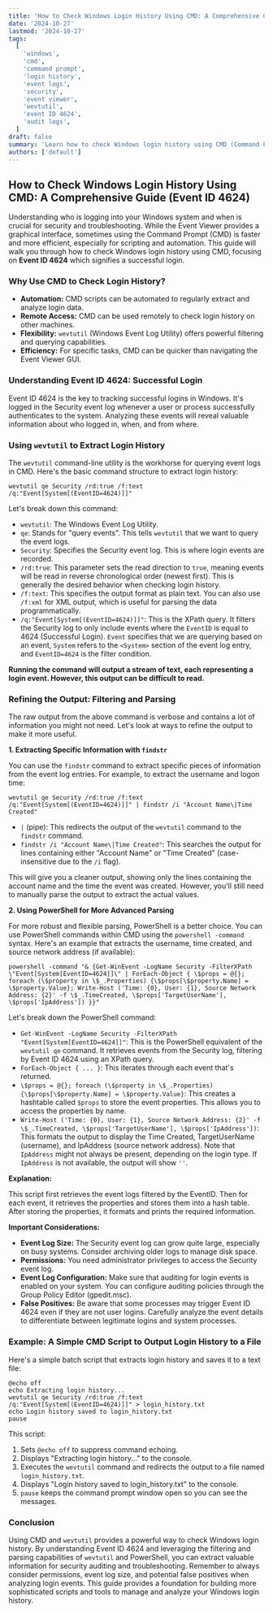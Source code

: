 ```yaml
---
title: 'How to Check Windows Login History Using CMD: A Comprehensive Guide (Event ID 4624)'
date: '2024-10-27'
lastmod: '2024-10-27'
tags:
  [
    'windows',
    'cmd',
    'command prompt',
    'login history',
    'event logs',
    'security',
    'event viewer',
    'wevtutil',
    'event ID 4624',
    'audit logs',
  ]
draft: false
summary: 'Learn how to check Windows login history using CMD (Command Prompt) with Event ID 4624. This comprehensive guide provides detailed instructions and code examples for extracting and analyzing login events from the Security event log using wevtutil.'
authors: ['default']
---
```


## How to Check Windows Login History Using CMD: A Comprehensive Guide (Event ID 4624)

Understanding who is logging into your Windows system and when is crucial for security and troubleshooting. While the Event Viewer provides a graphical interface, sometimes using the Command Prompt (CMD) is faster and more efficient, especially for scripting and automation. This guide will walk you through how to check Windows login history using CMD, focusing on **Event ID 4624** which signifies a successful login.

### Why Use CMD to Check Login History?

- **Automation:** CMD scripts can be automated to regularly extract and analyze login data.
- **Remote Access:** CMD can be used remotely to check login history on other machines.
- **Flexibility:** `wevtutil` (Windows Event Log Utility) offers powerful filtering and querying capabilities.
- **Efficiency:** For specific tasks, CMD can be quicker than navigating the Event Viewer GUI.

### Understanding Event ID 4624: Successful Login

Event ID 4624 is the key to tracking successful logins in Windows. It's logged in the Security event log whenever a user or process successfully authenticates to the system. Analyzing these events will reveal valuable information about who logged in, when, and from where.

### Using `wevtutil` to Extract Login History

The `wevtutil` command-line utility is the workhorse for querying event logs in CMD. Here's the basic command structure to extract login history:

```plaintext
wevtutil qe Security /rd:true /f:text /q:"Event[System[(EventID=4624)]]"
```

Let's break down this command:

- `wevtutil`: The Windows Event Log Utility.
- `qe`: Stands for "query events". This tells `wevtutil` that we want to query the event logs.
- `Security`: Specifies the Security event log. This is where login events are recorded.
- `/rd:true`: This parameter sets the read direction to `true`, meaning events will be read in reverse chronological order (newest first). This is generally the desired behavior when checking login history.
- `/f:text`: This specifies the output format as plain text. You can also use `/f:xml` for XML output, which is useful for parsing the data programmatically.
- `/q:"Event[System[(EventID=4624)]]"`: This is the XPath query. It filters the Security log to only include events where the `EventID` is equal to 4624 (Successful Login). `Event` specifies that we are querying based on an event, `System` refers to the `<System>` section of the event log entry, and `EventID=4624` is the filter condition.

**Running the command will output a stream of text, each representing a login event. However, this output can be difficult to read.**

### Refining the Output: Filtering and Parsing

The raw output from the above command is verbose and contains a lot of information you might not need. Let's look at ways to refine the output to make it more useful.

**1. Extracting Specific Information with `findstr`**

You can use the `findstr` command to extract specific pieces of information from the event log entries. For example, to extract the username and logon time:

```plaintext
wevtutil qe Security /rd:true /f:text /q:"Event[System[(EventID=4624)]]" | findstr /i "Account Name\|Time Created"
```

- `|` (pipe): This redirects the output of the `wevtutil` command to the `findstr` command.
- `findstr /i "Account Name\|Time Created"`: This searches the output for lines containing either "Account Name" or "Time Created" (case-insensitive due to the `/i` flag).

This will give you a cleaner output, showing only the lines containing the account name and the time the event was created. However, you'll still need to manually parse the output to extract the actual values.

**2. Using PowerShell for More Advanced Parsing**

For more robust and flexible parsing, PowerShell is a better choice. You can use PowerShell commands within CMD using the `powershell -command` syntax. Here's an example that extracts the username, time created, and source network address (if available):

```plaintext
powershell -command "& {Get-WinEvent -LogName Security -FilterXPath \"Event[System[EventID=4624]]\" | ForEach-Object { \$props = @{}; foreach (\$property in \$_.Properties) {\$props[\$property.Name] = \$property.Value}; Write-Host ('Time: {0}, User: {1}, Source Network Address: {2}' -f \$_.TimeCreated, \$props['TargetUserName'], \$props['IpAddress']) }}"
```

Let's break down the PowerShell command:

- `Get-WinEvent -LogName Security -FilterXPath "Event[System[EventID=4624]]"`: This is the PowerShell equivalent of the `wevtutil qe` command. It retrieves events from the Security log, filtering by Event ID 4624 using an XPath query.
- `ForEach-Object { ... }`: This iterates through each event that's returned.
- `\$props = @{}; foreach (\$property in \$_.Properties) {\$props[\$property.Name] = \$property.Value}`: This creates a hashtable called `$props` to store the event properties. This allows you to access the properties by name.
- `Write-Host ('Time: {0}, User: {1}, Source Network Address: {2}' -f \$_.TimeCreated, \$props['TargetUserName'], \$props['IpAddress'])`: This formats the output to display the Time Created, TargetUserName (username), and IpAddress (source network address). Note that `IpAddress` might not always be present, depending on the login type. If `IpAddress` is not available, the output will show `''`.

**Explanation:**

This script first retrieves the event logs filtered by the EventID. Then for each event, it retrieves the properties and stores them into a hash table. After storing the properties, it formats and prints the required information.

**Important Considerations:**

- **Event Log Size:** The Security event log can grow quite large, especially on busy systems. Consider archiving older logs to manage disk space.
- **Permissions:** You need administrator privileges to access the Security event log.
- **Event Log Configuration:** Make sure that auditing for login events is enabled on your system. You can configure auditing policies through the Group Policy Editor (gpedit.msc).
- **False Positives:** Be aware that some processes may trigger Event ID 4624 even if they are not user logins. Carefully analyze the event details to differentiate between legitimate logins and system processes.

### Example: A Simple CMD Script to Output Login History to a File

Here's a simple batch script that extracts login history and saves it to a text file:

```plaintext
@echo off
echo Extracting login history...
wevtutil qe Security /rd:true /f:text /q:"Event[System[(EventID=4624)]]" > login_history.txt
echo Login history saved to login_history.txt
pause
```

This script:

1.  Sets `@echo off` to suppress command echoing.
2.  Displays "Extracting login history..." to the console.
3.  Executes the `wevtutil` command and redirects the output to a file named `login_history.txt`.
4.  Displays "Login history saved to login_history.txt" to the console.
5.  `pause` keeps the command prompt window open so you can see the messages.

### Conclusion

Using CMD and `wevtutil` provides a powerful way to check Windows login history. By understanding Event ID 4624 and leveraging the filtering and parsing capabilities of `wevtutil` and PowerShell, you can extract valuable information for security auditing and troubleshooting. Remember to always consider permissions, event log size, and potential false positives when analyzing login events. This guide provides a foundation for building more sophisticated scripts and tools to manage and analyze your Windows login history.
